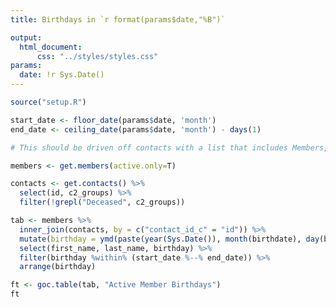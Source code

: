 ```yaml
---
title: Birthdays in `r format(params$date,"%B")`

output:
  html_document:
      css: "../styles/styles.css"
params:
  date: !r Sys.Date()
---
```

```r
source("setup.R")
```

```r

start_date <- floor_date(params$date, 'month')
end_date <- ceiling_date(params$date, 'month') - days(1)

# This should be driven off contacts with a list that includes Members, Staff, and Volunteers

members <- get.members(active.only=T)

contacts <- get.contacts() %>%
  select(id, c2_groups) %>%
  filter(!grepl("Deceased", c2_groups))

tab <- members %>%
  inner_join(contacts, by = c("contact_id_c" = "id")) %>%
  mutate(birthday = ymd(paste(year(Sys.Date()), month(birthdate), day(birthdate), sep = "-"))) %>%
  select(first_name, last_name, birthday) %>%
  filter(birthday %within% (start_date %--% end_date)) %>%
  arrange(birthday)

ft <- goc.table(tab, "Active Member Birthdays")
ft
```
